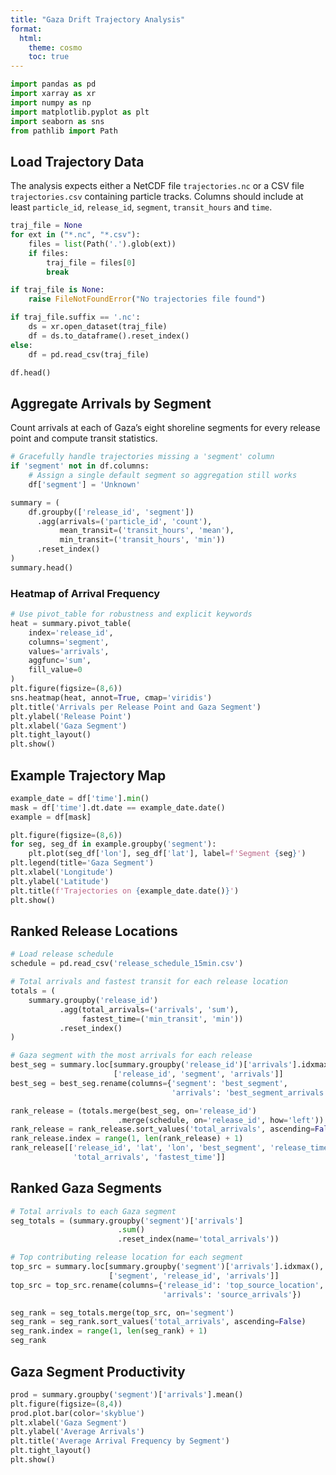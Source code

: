 ```yaml
---
title: "Gaza Drift Trajectory Analysis"
format:
  html:
    theme: cosmo
    toc: true
---
```


```python
import pandas as pd
import xarray as xr
import numpy as np
import matplotlib.pyplot as plt
import seaborn as sns
from pathlib import Path
```

## Load Trajectory Data

The analysis expects either a NetCDF file `trajectories.nc` or a CSV file
`trajectories.csv` containing particle tracks. Columns should include at
least `particle_id`, `release_id`, `segment`, `transit_hours` and `time`.

```python
traj_file = None
for ext in ("*.nc", "*.csv"):
    files = list(Path('.').glob(ext))
    if files:
        traj_file = files[0]
        break

if traj_file is None:
    raise FileNotFoundError("No trajectories file found")

if traj_file.suffix == '.nc':
    ds = xr.open_dataset(traj_file)
    df = ds.to_dataframe().reset_index()
else:
    df = pd.read_csv(traj_file)

df.head()
```

## Aggregate Arrivals by Segment

Count arrivals at each of Gaza's eight shoreline segments for every
release point and compute transit statistics.

```python
# Gracefully handle trajectories missing a 'segment' column
if 'segment' not in df.columns:
    # Assign a single default segment so aggregation still works
    df['segment'] = 'Unknown'

summary = (
    df.groupby(['release_id', 'segment'])
      .agg(arrivals=('particle_id', 'count'),
           mean_transit=('transit_hours', 'mean'),
           min_transit=('transit_hours', 'min'))
      .reset_index()
)
summary.head()
```

### Heatmap of Arrival Frequency

```python
# Use pivot_table for robustness and explicit keywords
heat = summary.pivot_table(
    index='release_id',
    columns='segment',
    values='arrivals',
    aggfunc='sum',
    fill_value=0
)
plt.figure(figsize=(8,6))
sns.heatmap(heat, annot=True, cmap='viridis')
plt.title('Arrivals per Release Point and Gaza Segment')
plt.ylabel('Release Point')
plt.xlabel('Gaza Segment')
plt.tight_layout()
plt.show()
```

## Example Trajectory Map

```python
example_date = df['time'].min()
mask = df['time'].dt.date == example_date.date()
example = df[mask]

plt.figure(figsize=(8,6))
for seg, seg_df in example.groupby('segment'):
    plt.plot(seg_df['lon'], seg_df['lat'], label=f'Segment {seg}')
plt.legend(title='Gaza Segment')
plt.xlabel('Longitude')
plt.ylabel('Latitude')
plt.title(f'Trajectories on {example_date.date()}')
plt.show()
```

## Ranked Release Locations

```python
# Load release schedule
schedule = pd.read_csv('release_schedule_15min.csv')

# Total arrivals and fastest transit for each release location
totals = (
    summary.groupby('release_id')
           .agg(total_arrivals=('arrivals', 'sum'),
                fastest_time=('min_transit', 'min'))
           .reset_index()
)

# Gaza segment with the most arrivals for each release
best_seg = summary.loc[summary.groupby('release_id')['arrivals'].idxmax(),
                       ['release_id', 'segment', 'arrivals']]
best_seg = best_seg.rename(columns={'segment': 'best_segment',
                                    'arrivals': 'best_segment_arrivals'})

rank_release = (totals.merge(best_seg, on='release_id')
                        .merge(schedule, on='release_id', how='left'))
rank_release = rank_release.sort_values('total_arrivals', ascending=False)
rank_release.index = range(1, len(rank_release) + 1)
rank_release[['release_id', 'lat', 'lon', 'best_segment', 'release_time',
              'total_arrivals', 'fastest_time']]
```

## Ranked Gaza Segments

```python
# Total arrivals to each Gaza segment
seg_totals = (summary.groupby('segment')['arrivals']
                        .sum()
                        .reset_index(name='total_arrivals'))

# Top contributing release location for each segment
top_src = summary.loc[summary.groupby('segment')['arrivals'].idxmax(),
                      ['segment', 'release_id', 'arrivals']]
top_src = top_src.rename(columns={'release_id': 'top_source_location',
                                  'arrivals': 'source_arrivals'})

seg_rank = seg_totals.merge(top_src, on='segment')
seg_rank = seg_rank.sort_values('total_arrivals', ascending=False)
seg_rank.index = range(1, len(seg_rank) + 1)
seg_rank
```

## Gaza Segment Productivity

```python
prod = summary.groupby('segment')['arrivals'].mean()
plt.figure(figsize=(8,4))
prod.plot.bar(color='skyblue')
plt.xlabel('Gaza Segment')
plt.ylabel('Average Arrivals')
plt.title('Average Arrival Frequency by Segment')
plt.tight_layout()
plt.show()
```
